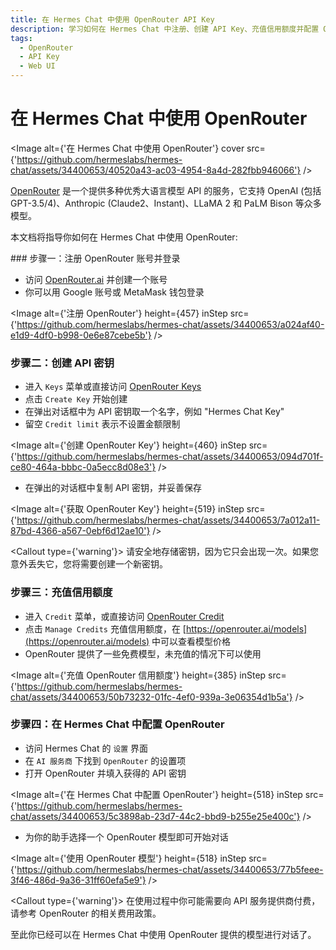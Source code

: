 ```yaml
---
title: 在 Hermes Chat 中使用 OpenRouter API Key
description: 学习如何在 Hermes Chat 中注册、创建 API Key、充值信用额度并配置 OpenRouter，以便开始使用多种优秀大语言模型 API。
tags:
  - OpenRouter
  - API Key
  - Web UI
---
```


# 在 Hermes Chat 中使用 OpenRouter

<Image alt={'在 Hermes Chat 中使用 OpenRouter'} cover src={'https://github.com/hermeslabs/hermes-chat/assets/34400653/40520a43-ac03-4954-8a4d-282fbb946066'} />

[OpenRouter](https://openrouter.ai/) 是一个提供多种优秀大语言模型 API 的服务，它支持 OpenAI (包括 GPT-3.5/4)、Anthropic (Claude2、Instant)、LLaMA 2 和 PaLM Bison 等众多模型。

本文档将指导你如何在 Hermes Chat 中使用 OpenRouter:

<Steps>
  ### 步骤一：注册 OpenRouter 账号并登录

  - 访问 [OpenRouter.ai](https://openrouter.ai/) 并创建一个账号
  - 你可以用 Google 账号或 MetaMask 钱包登录

  <Image alt={'注册 OpenRouter'} height={457} inStep src={'https://github.com/hermeslabs/hermes-chat/assets/34400653/a024af40-e1d9-4df0-b998-0e6e87cebe5b'} />

  ### 步骤二：创建 API 密钥

  - 进入 `Keys` 菜单或直接访问 [OpenRouter Keys](https://openrouter.ai/keys)
  - 点击 `Create Key` 开始创建
  - 在弹出对话框中为 API 密钥取一个名字，例如 "Hermes Chat Key"
  - 留空 `Credit limit` 表示不设置金额限制

  <Image alt={'创建 OpenRouter Key'} height={460} inStep src={'https://github.com/hermeslabs/hermes-chat/assets/34400653/094d701f-ce80-464a-bbbc-0a5ecc8d08e3'} />

  - 在弹出的对话框中复制 API 密钥，并妥善保存

  <Image alt={'获取 OpenRouter Key'} height={519} inStep src={'https://github.com/hermeslabs/hermes-chat/assets/34400653/7a012a11-87bd-4366-a567-0ebf6d12ae10'} />

  <Callout type={'warning'}>
    请安全地存储密钥，因为它只会出现一次。如果您意外丢失它，您将需要创建一个新密钥。
  </Callout>

  ### 步骤三：充值信用额度

  - 进入 `Credit` 菜单，或直接访问 [OpenRouter Credit](https://openrouter.ai/credits)
  - 点击 `Manage Credits` 充值信用额度，在 [https://openrouter.ai/models](https://openrouter.ai/models) 中可以查看模型价格
  - OpenRouter 提供了一些免费模型，未充值的情况下可以使用

  <Image alt={'充值 OpenRouter 信用额度'} height={385} inStep src={'https://github.com/hermeslabs/hermes-chat/assets/34400653/50b73232-01fc-4ef0-939a-3e06354d1b5a'} />

  ### 步骤四：在 Hermes Chat 中配置 OpenRouter

  - 访问 Hermes Chat 的 `设置` 界面
  - 在 `AI 服务商` 下找到 `OpenRouter` 的设置项
  - 打开 OpenRouter 并填入获得的 API 密钥

  <Image alt={'在 Hermes Chat 中配置 OpenRouter'} height={518} inStep src={'https://github.com/hermeslabs/hermes-chat/assets/34400653/5c3898ab-23d7-44c2-bbd9-b255e25e400c'} />

  - 为你的助手选择一个 OpenRouter 模型即可开始对话

  <Image alt={'使用 OpenRouter 模型'} height={518} inStep src={'https://github.com/hermeslabs/hermes-chat/assets/34400653/77b5feee-3f46-486d-9a36-31ff60efa5e9'} />

  <Callout type={'warning'}>
    在使用过程中你可能需要向 API 服务提供商付费，请参考 OpenRouter 的相关费用政策。
  </Callout>
</Steps>

至此你已经可以在 Hermes Chat 中使用 OpenRouter 提供的模型进行对话了。
